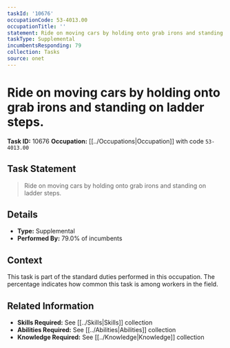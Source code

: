 ```yaml
---
taskId: '10676'
occupationCode: 53-4013.00
occupationTitle: ''
statement: Ride on moving cars by holding onto grab irons and standing on ladder steps.
taskType: Supplemental
incumbentsResponding: 79
collection: Tasks
source: onet
---
```

# Ride on moving cars by holding onto grab irons and standing on ladder steps.

**Task ID:** 10676
**Occupation:** [[../Occupations|Occupation]] with code `53-4013.00`

## Task Statement

> Ride on moving cars by holding onto grab irons and standing on ladder steps.

## Details

- **Type:** Supplemental
- **Performed By:** 79.0% of incumbents

## Context

This task is part of the standard duties performed in this occupation. The percentage indicates how common this task is among workers in the field.

## Related Information

- **Skills Required:** See [[../Skills|Skills]] collection
- **Abilities Required:** See [[../Abilities|Abilities]] collection
- **Knowledge Required:** See [[../Knowledge|Knowledge]] collection
